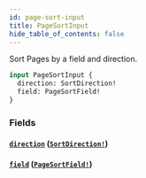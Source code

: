 ```yaml
---
id: page-sort-input
title: PageSortInput
hide_table_of_contents: false
---
```



Sort Pages by a field and direction.

```graphql
input PageSortInput {
  direction: SortDirection!
  field: PageSortField!
}
```


### Fields

#### [`direction`](#) ([`SortDirection!`](/demand/api/graphql-admin/reference/enums/sort-direction))




#### [`field`](#) ([`PageSortField!`](/demand/api/graphql-admin/reference/enums/page-sort-field))






